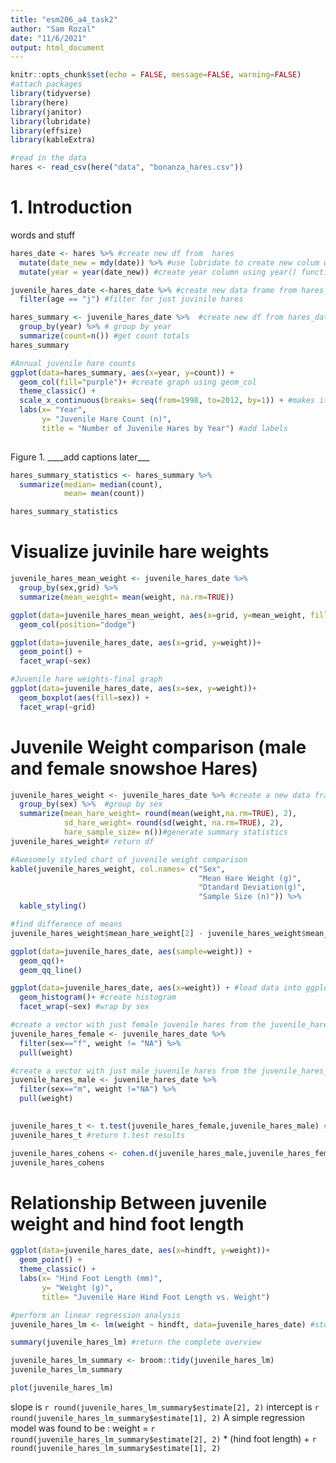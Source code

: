 ```yaml
---
title: "esm206_a4_task2"
author: "Sam Rozal"
date: "11/6/2021"
output: html_document
---
```


```r
knitr::opts_chunk$set(echo = FALSE, message=FALSE, warning=FALSE)
#attach packages 
library(tidyverse)
library(here)
library(janitor)
library(lubridate)
library(effsize)
library(kableExtra)
```

```r
#read in the data 
hares <- read_csv(here("data", "bonanza_hares.csv"))
```

# 1. Introduction 
words and stuff 

```r
hares_date <- hares %>% #create new df from  hares
  mutate(date_new = mdy(date)) %>% #use lubridate to create new colum with code-friendly data
  mutate(year = year(date_new)) #create year column using year() function 
```

```r
juvenile_hares_date <-hares_date %>% #create new data frame from hares_date
  filter(age == "j") #filter for just juvinile hares
```


```r
hares_summary <- juvenile_hares_date %>%  #create new df from hares_date
  group_by(year) %>% # group by year
  summarize(count=n()) #get count totals 
hares_summary
```

```r
#Annual juvenile hare counts 
ggplot(data=hares_summary, aes(x=year, y=count)) +
  geom_col(fill="purple")+ #create graph using geom_col
  theme_classic() +
  scale_x_continuous(breaks= seq(from=1998, to=2012, by=1)) + #makes it so that all years are shown 
  labs(x= "Year",
       y= "Juvenile Hare Count (n)", 
       title = "Number of Juvenile Hares by Year") #add labels
  
```

Figure 1. ____add captions later___

```r
hares_summary_statistics <- hares_summary %>% 
  summarize(median= median(count),
            mean= mean(count))

hares_summary_statistics
```

# Visualize juvinile hare weights 

```r
juvenile_hares_mean_weight <- juvenile_hares_date %>% 
  group_by(sex,grid) %>% 
  summarize(mean_weight= mean(weight, na.rm=TRUE))
```

```r
ggplot(data=juvenile_hares_mean_weight, aes(x=grid, y=mean_weight, fill=sex)) +
  geom_col(position="dodge") 
```

```r
ggplot(data=juvenile_hares_date, aes(x=grid, y=weight))+
  geom_point() +
  facet_wrap(~sex)
```

```r
#Juvenile hare weights-final graph 
ggplot(data=juvenile_hares_date, aes(x=sex, y=weight))+
  geom_boxplot(aes(fill=sex)) +
  facet_wrap(~grid)
```
# Juvenile Weight comparison (male and female snowshoe Hares)

```r
juvenile_hares_weight <- juvenile_hares_date %>% #create a new data frame
  group_by(sex) %>%  #group by sex
  summarize(mean_hare_weight= round(mean(weight,na.rm=TRUE), 2),
            sd_hare_weight= round(sd(weight, na.rm=TRUE), 2), 
            hare_sample_size= n())#generate summary statistics
juvenile_hares_weight# return df

```

```r
#Awesomely styled chart of juvenile weight comparison 
kable(juvenile_hares_weight, col.names= c("Sex", 
                                          "Mean Hare Weight (g)",
                                          "Dtandard Deviation(g)",
                                          "Sample Size (n)")) %>% 
  kable_styling()
```


```r
#find difference of means
juvenile_hares_weight$mean_hare_weight[2] - juvenile_hares_weight$mean_hare_weight[1]

```

```r
ggplot(data=juvenile_hares_date, aes(sample=weight)) +
  geom_qq()+
  geom_qq_line()
```
```r
ggplot(data=juvenile_hares_date, aes(x=weight)) + #load data into ggplot
  geom_histogram()+ #create histogram
  facet_wrap(~sex) #wrap by sex
```

```r
#create a vector with just female juvenile hares from the juvenile_hares_date df
juvenile_hares_female <- juvenile_hares_date %>% 
  filter(sex=="f", weight != "NA") %>%
  pull(weight)

#create a vector with just male juvenile hares from the juvenile_hares_date df
juvenile_hares_male <- juvenile_hares_date %>% 
  filter(sex=="m", weight !="NA") %>% 
  pull(weight)
  
```


```r
juvenile_hares_t <- t.test(juvenile_hares_female,juvenile_hares_male) #run t.test
juvenile_hares_t #return t.test results
```

```r
juvenile_hares_cohens <- cohen.d(juvenile_hares_male,juvenile_hares_female)
juvenile_hares_cohens
```

# Relationship Between juvenile weight and hind foot length

```r
ggplot(data=juvenile_hares_date, aes(x=hindft, y=weight))+
  geom_point() +
  theme_classic() +
  labs(x= "Hind Foot Length (mm)",
       y= "Weight (g)", 
       title= "Juvenile Hare Hind Foot Length vs. Weight")
```

```r
#perform an linear regression analysis
juvenile_hares_lm <- lm(weight ~ hindft, data=juvenile_hares_date) #stored linear model as juvenile_hares_lm

summary(juvenile_hares_lm) #return the complete overview

juvenile_hares_lm_summary <- broom::tidy(juvenile_hares_lm)
juvenile_hares_lm_summary

plot(juvenile_hares_lm)
```

slope is `r round(juvenile_hares_lm_summary$estimate[2], 2)`
intercept is `r round(juvenile_hares_lm_summary$estimate[1], 2)`
A simple regression model was found  to be : weight = `r round(juvenile_hares_lm_summary$estimate[2], 2)` * (hind foot length) + `r round(juvenile_hares_lm_summary$estimate[1], 2)`
